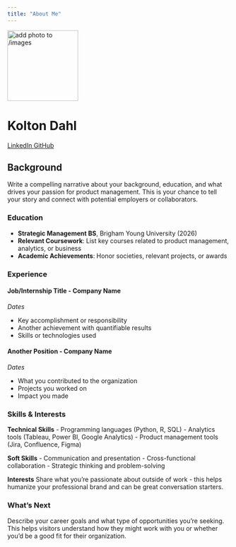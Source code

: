 ```yaml
---
title: "About Me"
---
```


::: {.hero-banner .text-center}

<img src="images/profile.jpg" alt="add photo to /images" class="rounded-circle mb-3" width="160">

<h1>Kolton Dahl</h1>

<a href="https://www.linkedin.com/in/kdahl007/" class="btn btn-outline-primary btn-sm" target="_blank">
  <i class="fab fa-linkedin"></i> LinkedIn
</a>
<a href="https://github.com/KDahl007" class="btn btn-outline-primary btn-sm" target="_blank">
  <i class="fab fa-github"></i> GitHub
</a>

:::

## Background

Write a compelling narrative about your background, education, and what drives your passion for product management. This is your chance to tell your story and connect with potential employers or collaborators.

### Education

- **Strategic Management BS**, Brigham Young University (2026)
- **Relevant Coursework**: List key courses related to product management, analytics, or business
- **Academic Achievements**: Honor societies, relevant projects, or awards

### Experience

#### Job/Internship Title - Company Name
*Dates*

- Key accomplishment or responsibility
- Another achievement with quantifiable results
- Skills or technologies used

#### Another Position - Company Name
*Dates*

- What you contributed to the organization
- Projects you worked on
- Impact you made

### Skills & Interests

**Technical Skills**
- Programming languages (Python, R, SQL)
- Analytics tools (Tableau, Power BI, Google Analytics)
- Product management tools (Jira, Confluence, Figma)

**Soft Skills**
- Communication and presentation
- Cross-functional collaboration
- Strategic thinking and problem-solving

**Interests**
Share what you're passionate about outside of work - this helps humanize your professional brand and can be great conversation starters.

### What's Next

Describe your career goals and what type of opportunities you're seeking. This helps visitors understand how they might work with you or whether you'd be a good fit for their organization.
